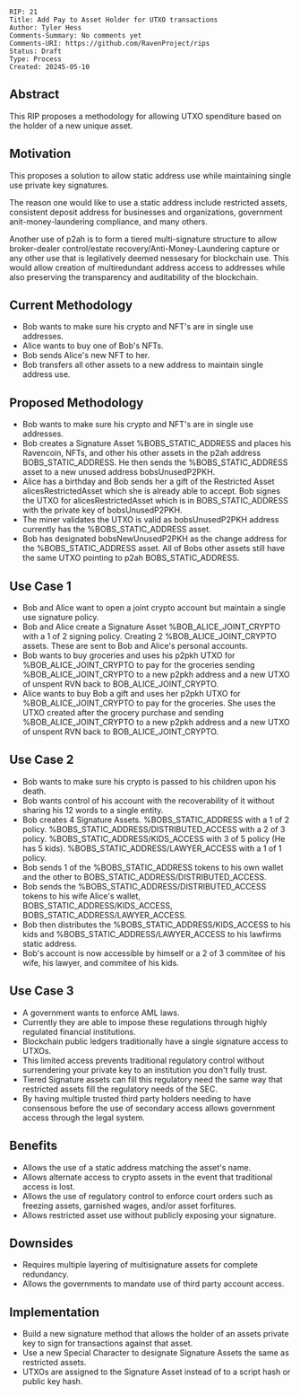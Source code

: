 <pre>
RIP: 21
Title: Add Pay to Asset Holder for UTXO transactions 
Author: Tyler Hess
Comments-Summary: No comments yet
Comments-URI: https://github.com/RavenProject/rips
Status: Draft
Type: Process
Created: 20245-05-10
</pre>

==Abstract==

This RIP proposes a methodology for allowing UTXO spenditure based on the holder of a new unique asset.

==Motivation==

This proposes a solution to allow static address use while maintaining single use private key signatures.

The reason one would like to use a static address include restricted assets, consistent deposit address for businesses and organizations, government anit-money-laundering compliance, and many others. 

Another use of p2ah is to form a tiered multi-signature structure to allow broker-dealer control/estate recovery/Anti-Money-Laundering capture or any other use that is legilatively deemed nessesary for blockchain use. This would allow creation of multiredundant address access to addresses while also preserving the transparency and auditability of the blockchain. 

==Current Methodology==

*Bob wants to make sure his crypto and NFT's are in single use addresses.
*Alice wants to buy one of Bob's NFTs. 
*Bob sends Alice's new NFT to her.
*Bob transfers all other assets to a new address to maintain single address use. 

==Proposed Methodology==

*Bob wants to make sure his crypto and NFT's are in single use addresses.
*Bob creates a Signature Asset %BOBS_STATIC_ADDRESS and places his Ravencoin, NFTs, and other his other assets in the p2ah address BOBS_STATIC_ADDRESS. He then sends the %BOBS_STATIC_ADDRESS asset to a new unused address bobsUnusedP2PKH.
*Alice has a birthday and Bob sends her a gift of the Restricted Asset alicesRestrictedAsset which she is already able to accept. Bob signes the UTXO for alicesRestrictedAsset which is in BOBS_STATIC_ADDRESS with the private key of bobsUnusedP2PKH.
*The miner validates the UTXO is valid as bobsUnusedP2PKH address currently has the %BOBS_STATIC_ADDRESS asset.  
*Bob has designated bobsNewUnusedP2PKH as the change address for the %BOBS_STATIC_ADDRESS asset. All of Bobs other assets still have the same UTXO pointing to p2ah BOBS_STATIC_ADDRESS.

==Use Case 1==

*Bob and Alice want to open a joint crypto account but maintain a single use signature policy.
*Bob and Alice create a Signature Asset %BOB_ALICE_JOINT_CRYPTO with a 1 of 2 signing policy. Creating 2 %BOB_ALICE_JOINT_CRYPTO assets. These are sent to Bob and Alice's personal accounts.
*Bob wants to buy groceries and uses his p2pkh UTXO for %BOB_ALICE_JOINT_CRYPTO to pay for the groceries sending %BOB_ALICE_JOINT_CRYPTO to a new p2pkh address and a new UTXO of unspent RVN back to BOB_ALICE_JOINT_CRYPTO. 
*Alice wants to buy Bob a gift and uses her p2pkh UTXO for %BOB_ALICE_JOINT_CRYPTO to pay for the groceries. She uses the UTXO created after the grocery purchase and sending %BOB_ALICE_JOINT_CRYPTO to a new p2pkh address and a new UTXO of unspent RVN back to BOB_ALICE_JOINT_CRYPTO.

==Use Case 2==

*Bob wants to make sure his crypto is passed to his children upon his death.
*Bob wants control of his account with the recoverability of it without sharing his 12 words to a single entity.
*Bob creates 4 Signature Assets. %BOBS_STATIC_ADDRESS with a 1 of 2 policy. %BOBS_STATIC_ADDRESS/DISTRIBUTED_ACCESS with a 2 of 3 policy. %BOBS_STATIC_ADDRESS/KIDS_ACCESS with 3 of 5 policy (He has 5 kids). %BOBS_STATIC_ADDRESS/LAWYER_ACCESS with a 1 of 1 policy. 
*Bob sends 1 of the %BOBS_STATIC_ADDRESS tokens to his own wallet and the other to BOBS_STATIC_ADDRESS/DISTRIBUTED_ACCESS.
*Bob sends the %BOBS_STATIC_ADDRESS/DISTRIBUTED_ACCESS tokens to his wife Alice's wallet, BOBS_STATIC_ADDRESS/KIDS_ACCESS, BOBS_STATIC_ADDRESS/LAWYER_ACCESS. 
*Bob then distributes the %BOBS_STATIC_ADDRESS/KIDS_ACCESS to his kids and %BOBS_STATIC_ADDRESS/LAWYER_ACCESS to his lawfirms static address.
*Bob's account is now accessible by himself or a 2 of 3 commitee of his wife, his lawyer, and commitee of his kids.

==Use Case 3==

*A government wants to enforce AML laws. 
*Currently they are able to impose these regulations through highly regulated financial institutions. 
*Blockchain public ledgers traditionally have a single signature access to UTXOs.
*This limited access prevents traditional regulatory control without surrendering your private key to an institution you don't fully trust.
*Tiered Signature assets can fill this regulatory need the same way that restricted assets fill the regulatory needs of the SEC. 
*By having multiple trusted third party holders needing to have consensous before the use of secondary access allows government access through the legal system. 


==Benefits==
* Allows the use of a static address matching the asset's name.
* Allows alternate access to crypto assets in the event that traditional access is lost.
* Allows the use of regulatory control to enforce court orders such as freezing assets, garnished wages, and/or asset forfitures.
* Allows restricted asset use without publicly exposing your signature.

==Downsides==
* Requires multiple layering of multisignature assets for complete redundancy.
* Allows the governments to mandate use of third party account access.


==Implementation==

* Build a new signature method that allows the holder of an assets private key to sign for transactions against that asset.
* Use a new Special Character to designate Signature Assets the same as restricted assets.
* UTXOs are assigned to the Signature Asset instead of to a script hash or public key hash.